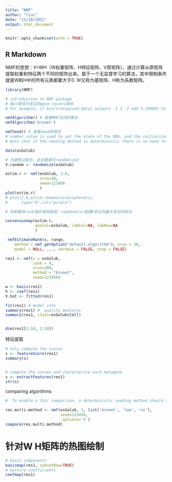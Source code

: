 ```yaml
---
title: "NMF"
author: "liuc"
date: "11/10/2021"
output: html_document
---
```


```r
knitr::opts_chunk$set(echo = TRUE)
```

## R Markdown

NMF的思想：V=WH（W权重矩阵、H特征矩阵、V原矩阵），通过计算从原矩阵提取权重和特征两个不同的矩阵出来。属于一个无监督学习的算法，其中限制条件就是W和H中的所有元素都要大于0.
W又称为基矩阵、H称为系数矩阵。
```r
library(NMF)

# introduction to NMF package
# 输入矩阵为常见的gene counts矩阵
# For example, if min(transposed_data) outputs -3.1, I add 3.100001 to the matrix

nmfAlgorithm() # 查看NMF包内的算法
nmfAlgorithm('brunet')

nmfSeed() # 查看seed的用法
# number value is used to set the state of the RNG, and the initialization is performed by the built-in seeding method ’random’
# Note that if the seeding method is deterministic there is no need to perform multiple run anymore
```


```r
data(esGolub)

# 为避免过拟合，此处数据可randomized
V.random <- randomize(esGolub)

estim.r <- nmf(esGolub, 2:6, 
               nrun=30,
               seed=123456
               )
plot(estim.r)
# plot(2:6,estim.r$measures$cophenetic, 
#      type="b",col="purple")

# 判断最佳rank值的准则就是，cophenetic值随K变化的最大变动的前点

consensusmap(estim.r,
             annCol=esGolub, labCol=NA, labRow=NA
             )
```

```r
 nmfEstimateRank(x, range,
    method = nmf.getOption("default.algorithm"), nrun = 30,
    model = NULL, ..., verbose = FALSE, stop = FALSE)
```

```r
res1 <- nmf(x = esGolub, 
            rank = 4, 
            nrun=100,
            method = "brunet",
            seed=123456)

w <- basis(res1)
h <- coef(res1)
V.hat <- fitted(res1)

fit(res1) # model info
summary(res1) #  quality measures 
summary(res1, class=esGolub$Cell)


dim(res1[1:10, 1:10])
```
特征提取
```r
# only compute the scores
s <- featureScore(res1)
summary(s)


# compute the scores and characterize each metagene
s <- extractFeatures(res1)
str(s)


```

comparing algorithms
```r
#  To enable a fair comparison, a deterministic seeding method should also be used. Here we fix the random seed to 123456.

res.multi.method <- nmf(esGolub, 3, list('brunet', 'lee', 'ns'), 
                        seed=123456, 
                        .options='t')
compare(res.multi.method)
```

# 针对W H矩阵的热图绘制
```r
# basis components
basismap(res1, subsetRow=TRUE)
# mixture coefficients
coefmap(res1)
```




